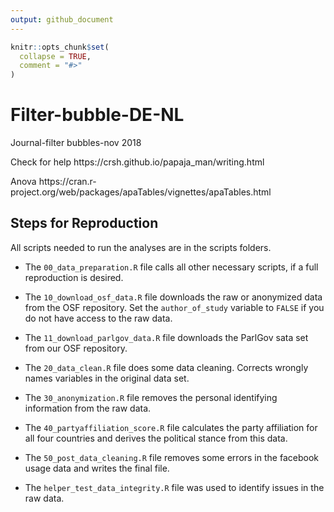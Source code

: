 ```yaml
---
output: github_document
---
```


<!-- README.md is generated from README.Rmd. Please edit that file -->

```r
knitr::opts_chunk$set(
  collapse = TRUE,
  comment = "#>"
)
```

# Filter-bubble-DE-NL

<!-- badges: start -->
<!-- badges: end -->

Journal-filter bubbles-nov 2018


Check for help
https://crsh.github.io/papaja_man/writing.html


Anova
https://cran.r-project.org/web/packages/apaTables/vignettes/apaTables.html


## Steps for Reproduction
All scripts needed to run the analyses are in the scripts folders.


- The `00_data_preparation.R` file calls all other necessary scripts, if a full reproduction is desired.
- The `10_download_osf_data.R` file downloads the raw or anonymized data from the OSF repository. Set the `author_of_study` variable to `FALSE` if you do not have access to the raw data.
- The `11_download_parlgov_data.R` file downloads the ParlGov sata set from our OSF repository.
- The `20_data_clean.R` file does some data cleaning. Corrects wrongly names variables in the original data set.
- The `30_anonymization.R` file removes the personal identifying information from the raw data.
- The `40_partyaffiliation_score.R` file calculates the party affiliation for all four countries and derives the political stance from this data.
- The `50_post_data_cleaning.R` file removes some errors in the facebook usage data and writes the final file.

- The `helper_test_data_integrity.R` file was used to identify issues in the raw data.